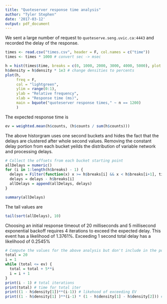 ```yaml
---
title: "Quoteserver response time analysis"
author: "Tyler Stephen"
date: '2017-03-12'
output: pdf_document
---
```


We sent a large number of request to `quoteserve.seng.uvic.ca:4443` and recorded the delay of the response.

```r
times <- read.csv("times.csv", header = F, col.names = c("time"))
times <- times * 1000 # convert sec -> msec
```

```r
h = hist(times$time, breaks = c(0, 1000, 2000, 3000, 4000, 5000), plot = F)
h$density = h$density * 1e3 # change densities to percents
plot(h,
     freq = F,
     col = "lightgreen",
     ylim = range(0:1),
     ylab = "Relative frequency",
     xlab = "Response time (ms)",
     main = bquote("quoteserver response times," ~ n == 1200)
     )
```

The expected response time is
```r
ev = weighted.mean(h$counts, (h$counts / sum(h$counts)))
```

The above historgram uses one second buckets and hides the fact that the delays are clustered after whole second values. Removing the constant delay portion from each bucket yeilds the distribution of variable network and processing delays.

```r
# Collect the offsets from each bucket starting point
allDelays = numeric()
for (i in 1:length(h$breaks) - 1) {
  delays = Filter(function(x) x >= h$breaks[i] && x < h$breaks[i+1], times$time)
  delays = delays - h$breaks[i]
  allDelays = append(allDelays, delays)
}

summary(allDelays)
```

The tail values are
```r
tail(sort(allDelays), 10)
```

Choosing an initial response timeout of 20 milliseconds and 5 millisecond exponential backoff requires 4 iterations to exceed the expected delay. This event has a likelihood of 1.3761%. Exceeding 1 second total delay has a likelihood of 0.2545%
```r
# Compute the values for the above analysis but don't include in the pdf
total = 20
i = 1
while (total <= ev) {
  total = total + 5**i
  i = i + 1
}
print(i - 1) # total iterations
print(total) # time for total iter
print((1 - h$density[1])**(i-1)) # likehood of exceeding EV
print((1 - h$density[1] )**(i-1) * (1 - h$density[1] - h$density[2])) # likehood of exceeding 1sec
```
